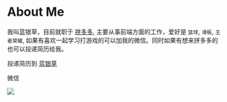 
# About Me

我叫蓝银草，目前就职于 [拼多多](https://zh.wikipedia.org/wiki/%E6%8B%BC%E5%A4%9A%E5%A4%9A), 主要从事前端方面的工作，爱好是
`篮球`, `滑板`, `王者荣耀`, 如果有喜欢一起学习打游戏的可以加我的微信。同时如果有想来拼多多的也可以投递简历给我。

投递简历到 [蓝银草](mailto:lanyincao@pinduoduo.com)

微信

<div>
  <img src={WxPng} style={{ width: '50%' }} />
</div>
